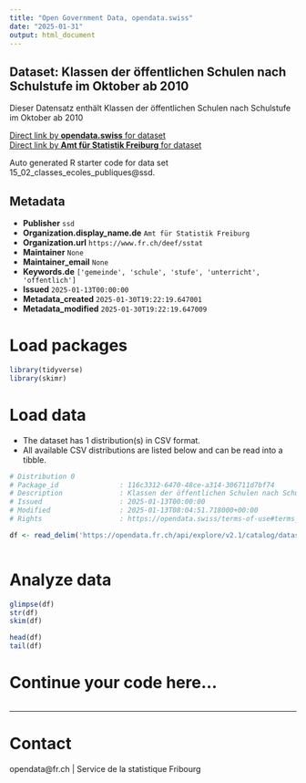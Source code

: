 ```yaml
---
title: "Open Government Data, opendata.swiss"
date: "2025-01-31"
output: html_document
---
```


## Dataset: Klassen der öffentlichen Schulen nach Schulstufe im Oktober ab 2010

Dieser Datensatz enthält Klassen der öffentlichen Schulen nach Schulstufe im Oktober ab 2010

[Direct link by **opendata.swiss** for dataset](https://opendata.swiss/de/dataset/klassen-der-offentlichen-schulen-nach-schulstufe-im-oktober-ab-2010)<br>
[Direct link by **Amt für Statistik Freiburg** for dataset](https://opendata.fr.ch/explore/dataset/15_02_classes_ecoles_publiques/)

Auto generated R starter code for data set 15_02_classes_ecoles_publiques@ssd.

## Metadata

- **Publisher** `ssd`
- **Organization.display_name.de** `Amt für Statistik Freiburg`
- **Organization.url** `https://www.fr.ch/deef/sstat`
- **Maintainer** `None`
- **Maintainer_email** `None`
- **Keywords.de** `['gemeinde', 'schule', 'stufe', 'unterricht', 'offentlich']`
- **Issued** `2025-01-13T00:00:00`
- **Metadata_created** `2025-01-30T19:22:19.647001`
- **Metadata_modified** `2025-01-30T19:22:19.647009`


# Load packages

```r

library(tidyverse)
library(skimr)

```

# Load data

-   The dataset has 1 distribution(s) in CSV format.
-   All available CSV distributions are listed below and can be read into a tibble.

```r

# Distribution 0
# Package_id               : 116c3312-6470-48ce-a314-306711d7bf74
# Description              : Klassen der öffentlichen Schulen nach Schulstufe im Oktober ab 2010 (csv)
# Issued                   : 2025-01-13T00:00:00
# Modified                 : 2025-01-13T08:04:51.718000+00:00
# Rights                   : https://opendata.swiss/terms-of-use#terms_by

df <- read_delim('https://opendata.fr.ch/api/explore/v2.1/catalog/datasets/15_02_classes_ecoles_publiques/exports/csv?use_labels=true')



```

# Analyze data

```r

glimpse(df)
str(df)
skim(df)

head(df)
tail(df)

```

# Continue your code here...

```r

```

------------------------------------------------------------------------

# Contact

opendata@fr.ch | Service de la statistique Fribourg
